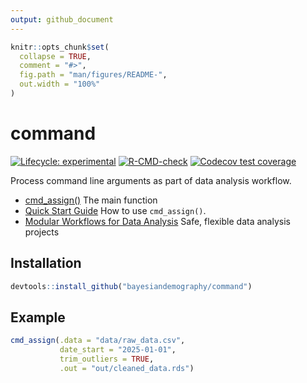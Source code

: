 ```yaml
---
output: github_document
---
```


<!-- README.md is generated from README.Rmd. Please edit that file -->

```r
knitr::opts_chunk$set(
  collapse = TRUE,
  comment = "#>",
  fig.path = "man/figures/README-",
  out.width = "100%"
)
```

# command

<!-- badges: start -->
[![Lifecycle: experimental](https://img.shields.io/badge/lifecycle-experimental-orange.svg)](https://lifecycle.r-lib.org/articles/stages.html#experimental)
[![R-CMD-check](https://github.com/bayesiandemography/command/actions/workflows/R-CMD-check.yaml/badge.svg)](https://github.com/bayesiandemography/command/actions/workflows/R-CMD-check.yaml)
[![Codecov test coverage](https://codecov.io/gh/bayesiandemography/command/branch/main/graph/badge.svg)](https://app.codecov.io/gh/bayesiandemography/command?branch=main)
<!-- badges: end -->

Process command line arguments as part of data analysis workflow.

- [cmd_assign()](https://bayesiandemography.github.io/command/reference/cmd_assign.html) The main function
- [Quick Start Guide](https://bayesiandemography.github.io/command/articles/a1_quickstart.html)
  How to use `cmd_assign()`.
- [Modular Workflows for Data Analysis](https://bayesiandemography.github.io/command/articles/a4_workflow.html)
  Safe, flexible data analysis projects

## Installation

``` r
devtools::install_github("bayesiandemography/command")
```

## Example

```r
cmd_assign(.data = "data/raw_data.csv",
           date_start = "2025-01-01",
           trim_outliers = TRUE,
           .out = "out/cleaned_data.rds")
```
